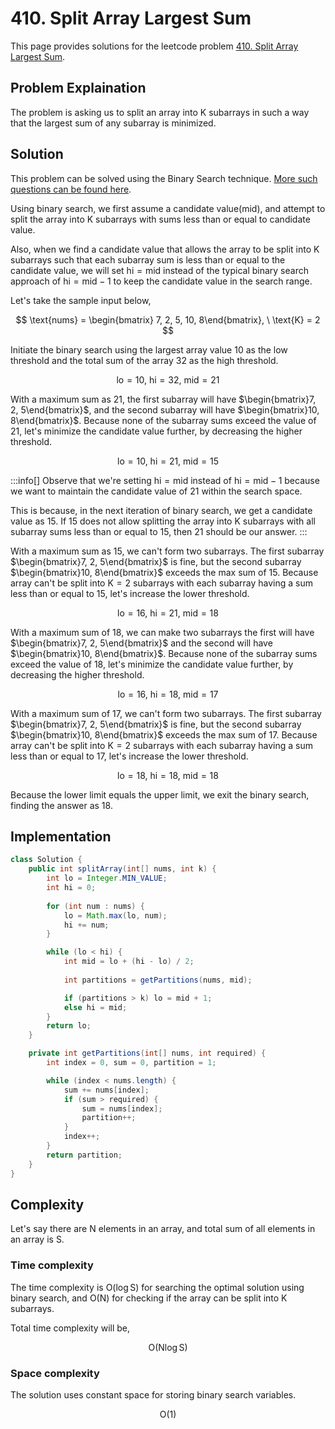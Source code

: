 
# 410. Split Array Largest Sum

This page provides solutions for the leetcode problem [410. Split Array Largest Sum](https://leetcode.com/problems/split-array-largest-sum/).

## Problem Explaination 

The problem is asking us to split an array into $\text{K}$ subarrays in such a way that the largest sum of any subarray is minimized.

## Solution

This problem can be solved using the Binary Search technique. [More such questions can be found here](/binary-search).

Using binary search, we first assume a candidate value($\text{mid}$), and attempt to split the array into $\text{K}$ subarrays with sums less than or equal to candidate value.

Also, when we find a candidate value that allows the array to be split into $\text{K}$ subarrays such that each subarray sum is less than or equal to the candidate value, we will set $\text{hi} = \text{mid}$ instead of the typical binary search approach of $\text{hi} = \text{mid} - 1$ to keep the candidate value in the search range.

Let's take the sample input below,

$$
\text{nums} = \begin{bmatrix} 7, 2, 5, 10, 8\end{bmatrix},  \ \text{K} = 2
$$

Initiate the binary search using the largest array value $10$ as the low threshold and the total sum of the array $32$ as the high threshold.

$$
\text{lo} = 10, \ \text{hi} = 32, \ \text{mid} = 21
$$

With a maximum sum as $21$, the first subarray will have $\begin{bmatrix}7, 2, 5\end{bmatrix}$, and the second subarray will have $\begin{bmatrix}10, 8\end{bmatrix}$. Because none of the subarray sums exceed the value of $21$, let's minimize the candidate value further, by decreasing the higher threshold.

$$
\text{lo} = 10, \ \text{hi} = 21, \ \text{mid} = 15
$$

:::info[]
Observe that we're setting $\text{hi} = \text{mid}$ instead of $\text{hi} = \text{mid} - 1$ because we want to maintain the candidate value of $21$ within the search space.

This is because, in the next iteration of binary search, we get a candidate value as $15$. If $15$ does not allow splitting the array into $\text{K}$ subarrays with all subarray sums less than or equal to $15$, then $21$ should be our answer.
:::

With a maximum sum as $15$, we can't form two subarrays. The first subarray $\begin{bmatrix}7, 2, 5\end{bmatrix}$ is fine, but the second subarray $\begin{bmatrix}10, 8\end{bmatrix}$ exceeds the max sum of $15$. Because array can't be split into $\text{K}=2$ subarrays with each subarray having a sum less than or equal to $15$, let's increase the lower threshold.

$$
\text{lo} = 16, \ \text{hi} = 21, \ \text{mid} = 18
$$

With a maximum sum of $18$, we can make two subarrays the first will have $\begin{bmatrix}7, 2, 5\end{bmatrix}$ and the second will have $\begin{bmatrix}10, 8\end{bmatrix}$. Because none of the subarray sums exceed the value of $18$, let's minimize the candidate value further, by decreasing the higher threshold.

$$
\text{lo} = 16, \ \text{hi} = 18, \ \text{mid} = 17
$$

With a maximum sum of $17$, we can't form two subarrays. The first subarray $\begin{bmatrix}7, 2, 5\end{bmatrix}$ is fine, but the second subarray $\begin{bmatrix}10, 8\end{bmatrix}$ exceeds the max sum of $17$. Because array can't be split into $\text{K}=2$ subarrays with each subarray having a sum less than or equal to $17$, let's increase the lower threshold.


$$
\text{lo} = 18, \ \text{hi} = 18, \ \text{mid} = 18
$$

Because the lower limit equals the upper limit, we exit the binary search, finding the answer as $18$.


## Implementation

<Tabs>
  <TabItem value="Java" label="Java" default>

```java
class Solution {
    public int splitArray(int[] nums, int k) {
        int lo = Integer.MIN_VALUE;
        int hi = 0;
        
        for (int num : nums) {
            lo = Math.max(lo, num); 
            hi += num; 
        }

        while (lo < hi) {
            int mid = lo + (hi - lo) / 2; 
            
            int partitions = getPartitions(nums, mid); 

            if (partitions > k) lo = mid + 1; 
            else hi = mid; 
        }
        return lo; 
    }

    private int getPartitions(int[] nums, int required) {
        int index = 0, sum = 0, partition = 1;

        while (index < nums.length) {
            sum += nums[index]; 
            if (sum > required) {
                sum = nums[index]; 
                partition++; 
            }
            index++;
        }
        return partition;
    }
}
```
</TabItem>
</Tabs>

## Complexity 

Let's say there are $\text{N}$ elements in an array, and total sum of all elements in an array is $\text{S}$.

### Time complexity 

The time complexity is $\text{O}(\log \text{S})$ for searching the optimal solution using binary search, and $\text{O}(\text{N})$ for checking if the array can be split into $\text{K}$ subarrays. 

Total time complexity will be, 

$$
\text{O}(\text{N} \log \text{S})
$$



### Space complexity

The solution uses constant space for storing binary search variables.

$$
\text{O}(1)
$$

